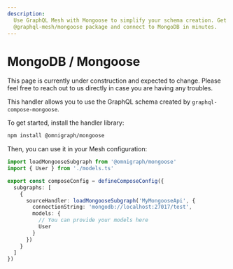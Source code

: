 ```yaml
---
description:
  Use GraphQL Mesh with Mongoose to simplify your schema creation. Get started with
  @graphql-mesh/mongoose package and connect to MongoDB in minutes.
---
```



# MongoDB / Mongoose

<Callout>
  This page is currently under construction and expected to change. Please feel free to reach out to
  us directly in case you are having any troubles.
</Callout>

This handler allows you to use the GraphQL schema created by `graphql-compose-mongoose`.

To get started, install the handler library:

```sh npm2yarn
npm install @omnigraph/mongoose
```

Then, you can use it in your Mesh configuration:

```ts filename="mesh.config.ts"
import loadMongooseSubgraph from '@omnigraph/mongoose'
import { User } from './models.ts'

export const composeConfig = defineComposeConfig({
  subgraphs: [
    {
      sourceHandler: loadMongooseSubgraph('MyMongooseApi', {
        connectionString: 'mongodb://localhost:27017/test',
        models: {
          // You can provide your models here
          User
        }
      })
    }
  ]
})
```
